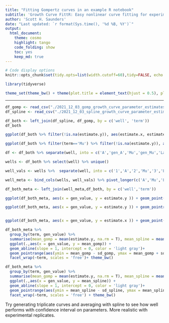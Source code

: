 ```yaml
---
title: "Fitting Gompertz curves in an example R notebook"
subtitle: 'Growth Curve FittR: Easy nonlinear curve fitting for experimental biologists'
author: 'Scott H. Saunders'
date: "Last updated: `r format(Sys.time(), '%d %B, %Y')`"
output:
  html_document:
    theme: cosmo
    highlight: tango
    code_folding: show
    toc: yes
    keep_md: true
---
```


```r

# Code display options
knitr::opts_chunk$set(tidy.opts=list(width.cutoff=60),tidy=FALSE, echo = TRUE, message=FALSE, warning=FALSE, fig.align="center", fig.retina = 2)

library(tidyverse)

theme_set(theme_bw() + theme(plot.title = element_text(hjust = 0.5), plot.subtitle = element_text(hjust = 0.5)))

```

------


```r

df_gomp <- read_csv("./2021_12_03_gomp_growth_curve_parameter_estimates.csv")
df_spline <- read_csv("./2021_12_03_spline_growth_curve_parameter_estimates.csv")
```

```r

df_both <- left_join(df_spline, df_gomp, by = c('well', 'term'))
df_both
```

```r
ggplot(df_both %>% filter(!is.na(estimate.y)), aes(estimate.x, estimate.y)) + geom_point() + geom_abline(slope = 1, intercept = 0) + facet_wrap(~term, scales = 'free')
```

```r

ggplot(df_both %>% filter(term=='Mu') %>% filter(!is.na(estimate.y)), aes(estimate.x, estimate.y)) + geom_point() + facet_wrap(~term, scales = 'free')

```

```r
df <- df_both %>% separate(well, into = c('A','gen_A','Mu','gen_Mu','Lag','gen_Lag'), sep = "_")

wells <- df_both %>% select(well) %>% unique() 

well_vals <- wells %>%  separate(well, into = c('1','A','2','Mu','3','Lag'), sep = "_", convert = T) %>% select(A,Mu,Lag) 

well_meta <- bind_cols(wells, well_vals) %>% pivot_longer(c('A','Mu','Lag',),names_to = 'term', values_to = 'gen_value')

df_both_meta <- left_join(well_meta,df_both, by = c('well','term'))
```

```r

ggplot(df_both_meta, aes(x = gen_value, y = estimate.y )) + geom_point(shape = 21, alpha = 0.25) + geom_abline(slope = 1, intercept =0) + facet_wrap(~term,scales = 'free')

ggplot(df_both_meta, aes(x = gen_value, y = estimate.y )) + geom_pointrange(aes(ymin =conf.low, ymax = conf.high), shape = 21, alpha = 0.25) + geom_abline(slope = 1, intercept =0) + facet_wrap(~term,scales = 'free')


ggplot(df_both_meta, aes(x = gen_value, y = estimate.x )) + geom_point(shape = 21, alpha = 0.25) + geom_abline(slope = 1, intercept =0) + facet_wrap(~term,scales = 'free')


```

```r
df_both_meta %>% 
  group_by(term, gen_value) %>% 
  summarise(mean_gomp = mean(estimate.y, na.rm = T), mean_spline = mean(estimate.x, na.rm = T), sd_gomp = sd(estimate.y, na.rm = T), sd_spline = sd(estimate.x, na.rm = T)) %>%
  ggplot(.,aes(x = gen_value, y = mean_gomp)) + 
  geom_abline(slope = 1, intercept = 0, color = 'light gray')+
  geom_pointrange(aes(ymin = mean_gomp - sd_gomp, ymax = mean_gomp + sd_gomp), shape = 21)+
  facet_wrap(~term, scales = 'free')+ theme_bw()

df_both_meta %>% 
  group_by(term, gen_value) %>% 
  summarise(mean_gomp = mean(estimate.y, na.rm = T), mean_spline = mean(estimate.x, na.rm = T), sd_gomp = sd(estimate.y, na.rm = T), sd_spline = sd(estimate.x, na.rm = T)) %>%
  ggplot(.,aes(x = gen_value, y = mean_spline)) + 
  geom_abline(slope = 1, intercept = 0, color = 'light gray')+
  geom_pointrange(aes(ymin = mean_spline - sd_spline, ymax = mean_spline + sd_spline), shape = 21)+
  facet_wrap(~term, scales = 'free') + theme_bw()
```

Try generating triplicate curves and averaging with spline to see how well performs with confidence interval on parameters. More realistic with experimental replicates.